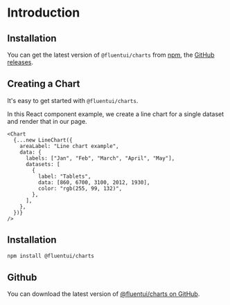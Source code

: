 
<Meta title="Introduction" component={Chart} />

# Introduction

## Installation

You can get the latest version of `@fluentui/charts` from [npm](https://npmjs.com/package/@fluentui/charts), the [GitHub releases](https://github.com/OfficeDev/microsoft-data-visualization-library).

## Creating a Chart

It's easy to get started with `@fluentui/charts`.

In this React component example, we create a line chart for a single dataset and render that in our page.

```tsx
<Chart
  {...new LineChart({
    areaLabel: "Line chart example",
    data: {
      labels: ["Jan", "Feb", "March", "April", "May"],
      datasets: [
        {
          label: "Tablets",
          data: [860, 6700, 3100, 2012, 1930],
          color: "rgb(255, 99, 132)",
        },
      ],
    },
  })}
/>
```

## Installation

```sh
npm install @fluentui/charts
```

## Github

You can download the latest version of [@fluentui/charts on GitHub](https://github.com/OfficeDev/microsoft-data-visualization-library/releases/latest).
